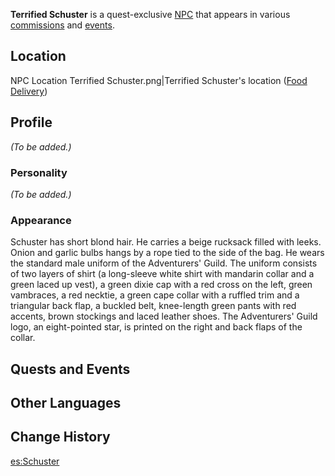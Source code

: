 {{Meta
|missing_NPC_profile  = yes
}}
{{Character Infobox
|image            = NPC Terrified Schuster.png
|realname         = Schuster
|region           = Mondstadt
|affiliation      = Adventurers' Guild
|affiliation2     = Springvale
|type             = Quest NPC
}}
'''Terrified Schuster''' is a quest-exclusive [[NPC]] that appears in various [[commissions]] and [[events]].

==Location==
<gallery hideaddbutton="true" captionalign="center">
NPC Location Terrified Schuster.png|Terrified Schuster's location ([[Food Delivery]])
</gallery>

==Profile==
<!-- detailed story/lore information goes here -->
''(To be added.)''

===Personality===
''(To be added.)''

===Appearance===
Schuster has short blond hair. He carries a beige rucksack filled with leeks. Onion and garlic bulbs hangs by a rope tied to the side of the bag. He wears the standard male uniform of the Adventurers' Guild. The uniform consists of two layers of shirt (a long-sleeve white shirt with mandarin collar and a green laced up vest), a green dixie cap with a red cross on the left, green vambraces, a red necktie, a green cape collar with a ruffled trim and a triangular back flap, a buckled belt, knee-length green pants with red accents, brown stockings and laced leather shoes. The Adventurers' Guild logo, an eight-pointed star, is printed on the right and back flaps of the collar.

==Quests and Events==
{{Quest Appearances}}

== Other Languages==
{{Other Languages
|default_hidden = 1
|en      = Terrified Schuster
|zhs     = 害怕的舒特
|zhs_rm  = Hàipà de Shūtè
|zht     = 害怕的舒特
|zht_rm  = Hàipà de Shūtè
|ja      = 怖がっているシュースター
|ja_rm   = Kowagatte Iru Shuusutaa
|ko      = 겁에 질린 슈스터
|ko_rm   = Geop-e Jillin Syuseuteo
|es      = El Miedoso Schuster
|fr      = Shute le terrifié
|ru      = Испуганный Шустер
|th      = Schuster ผู้ตื่นตระหนก
|th_rm   = Schuster Teun Tranok
|vi      = Schuster Sợ Hãi
|de      = Ängstlicher Schuster
|id      = Terrified Schuster
|pt      = Schuster Assustado
}}

==Change History==
{{Change History|1.0}}

[[es:Schuster]]